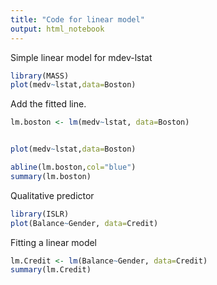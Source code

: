 ```yaml
---
title: "Code for linear model"
output: html_notebook
---
```



Simple linear model for mdev-lstat


```r
library(MASS)
plot(medv~lstat,data=Boston)
```


Add the fitted line.

```r
lm.boston <- lm(medv~lstat, data=Boston)


plot(medv~lstat,data=Boston)

abline(lm.boston,col="blue")
summary(lm.boston)
```

Qualitative predictor

```r
library(ISLR)
plot(Balance~Gender, data=Credit)

```

Fitting a linear model

```r
lm.Credit <- lm(Balance~Gender, data=Credit)
summary(lm.Credit)
```